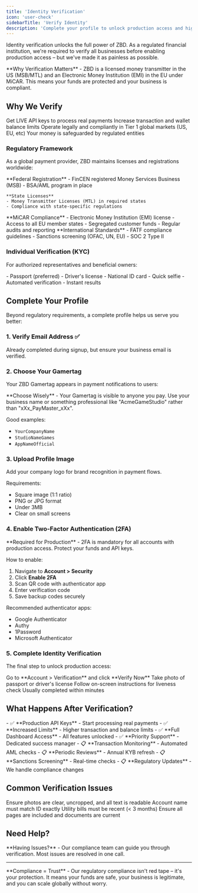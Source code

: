 ```yaml
---
title: 'Identity Verification'
icon: 'user-check'
sidebarTitle: 'Verify Identity'
description: 'Complete your profile to unlock production access and higher limits'
---
```


Identity verification unlocks the full power of ZBD. As a regulated financial institution, we're required to verify all businesses before enabling production access – but we've made it as painless as possible.

<Info>
  **Why Verification Matters** - ZBD is a licensed money transmitter in the US (MSB/MTL) and an Electronic Money Institution (EMI) in the EU under MiCAR. This means your funds are protected and your business is compliant.
</Info>

## Why We Verify

<CardGroup cols={2}>
  <Card title="Unlock Production Access" icon="rocket">
    Get LIVE API keys to process real payments
  </Card>
  <Card title="Higher Limits" icon="chart-line">
    Increase transaction and wallet balance limits
  </Card>
  <Card title="Global Compliance" icon="globe">
    Operate legally and compliantly in Tier 1 global markets (US, EU, etc)
  </Card>
  <Card title="Fund Protection" icon="shield">
    Your money is safeguarded by regulated entities
  </Card>
</CardGroup>

### Regulatory Framework

As a global payment provider, ZBD maintains licenses and registrations worldwide:

<Tabs>
  <Tab title="United States">
    **Federal Registration**
    - FinCEN registered Money Services Business (MSB)
    - BSA/AML program in place
    
    **State Licenses**
    - Money Transmitter Licenses (MTL) in required states
    - Compliance with state-specific regulations
  </Tab>
  <Tab title="European Union">
    **MiCAR Compliance**
    - Electronic Money Institution (EMI) license
    - Access to all EU member states
    - Segregated customer funds
    - Regular audits and reporting
  </Tab>
  <Tab title="Global">
    **International Standards**
    - FATF compliance guidelines
    - Sanctions screening (OFAC, UN, EU)
    - SOC 2 Type II
  </Tab>
</Tabs>

### Individual Verification (KYC)

For authorized representatives and beneficial owners:

<CardGroup cols={2}>
  <Card title="Identity Document" icon="id-card">
    - Passport (preferred)
    - Driver's license
    - National ID card
  </Card>
  <Card title="Liveness Check" icon="camera">
    - Quick selfie
    - Automated verification
    - Instant results
  </Card>
</CardGroup>

## Complete Your Profile

Beyond regulatory requirements, a complete profile helps us serve you better:

### 1. Verify Email Address ✅
Already completed during signup, but ensure your business email is verified.

### 2. Choose Your Gamertag

Your ZBD Gamertag appears in payment notifications to users:

<Warning>
  **Choose Wisely** - Your Gamertag is visible to anyone you pay. Use your business name or something professional like "AcmeGameStudio" rather than "xXx_PayMaster_xXx".
</Warning>

Good examples:
- `YourCompanyName`
- `StudioNameGames`
- `AppNameOfficial`

### 3. Upload Profile Image

Add your company logo for brand recognition in payment flows.

Requirements:
- Square image (1:1 ratio)
- PNG or JPG format
- Under 3MB
- Clear on small screens

### 4. Enable Two-Factor Authentication (2FA)

<Card title="Secure Your Account" icon="shield" color="#dc2626">
  **Required for Production** - 2FA is mandatory for all accounts with production access. Protect your funds and API keys.
</Card>

How to enable:
1. Navigate to **Account > Security**
2. Click **Enable 2FA**
3. Scan QR code with authenticator app
4. Enter verification code
5. Save backup codes securely

Recommended authenticator apps:
- Google Authenticator
- Authy
- 1Password
- Microsoft Authenticator

### 5. Complete Identity Verification

The final step to unlock production access:

<Steps>
  <Step title="Start Verification">
    Go to **Account > Verification** and click **Verify Now**
  </Step>
  <Step title="Upload ID">
    Take photo of passport or driver's license
  </Step>
  <Step title="Take Selfie">
    Follow on-screen instructions for liveness check
  </Step>
  <Step title="Wait for Review">
    Usually completed within minutes
  </Step>
</Steps>

## What Happens After Verification?

<Tabs>
  <Tab title="Immediate Benefits">
    - ✅ **Production API Keys** - Start processing real payments
    - ✅ **Increased Limits** - Higher transaction and balance limits
    - ✅ **Full Dashboard Access** - All features unlocked
    - ✅ **Priority Support** - Dedicated success manager
  </Tab>
  <Tab title="Ongoing Compliance">
    - 📋 **Transaction Monitoring** - Automated AML checks
    - 📋 **Periodic Reviews** - Annual KYB refresh
    - 📋 **Sanctions Screening** - Real-time checks
    - 📋 **Regulatory Updates** - We handle compliance changes
  </Tab>
</Tabs>

## Common Verification Issues

<CardGroup cols={2}>
  <Card title="Document Quality" icon="image">
    Ensure photos are clear, uncropped, and all text is readable
  </Card>
  <Card title="Name Matching" icon="user">
    Account name must match ID exactly
  </Card>
  <Card title="Address Proof" icon="house">
    Utility bills must be recent (< 3 months)
  </Card>
  <Card title="Business Docs" icon="file">
    Ensure all pages are included and documents are current
  </Card>
</CardGroup>

## Need Help?

<Card title="Verification Support" icon="headset" href="https://zbd.one/sales">
  **Having Issues?** - Our compliance team can guide you through verification. Most issues are resolved in one call.
</Card>

---

<Info>
  **Compliance = Trust** - Our regulatory compliance isn't red tape – it's your protection. It means your funds are safe, your business is legitimate, and you can scale globally without worry.
</Info>